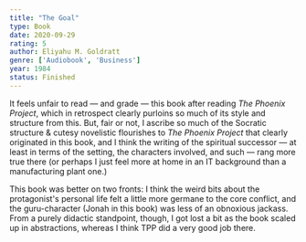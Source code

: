 ```yaml
---
title: "The Goal"
type: Book
date: 2020-09-29
rating: 5
author: Eliyahu M. Goldratt
genre: ['Audiobook', 'Business']
year: 1984
status: Finished
---
```


It feels unfair to read — and grade — this book after reading _The Phoenix Project_, which in retrospect clearly purloins so much of its style and structure from this. But, fair or not, I ascribe so much of the Socratic structure & cutesy novelistic flourishes to _The Phoenix Project_ that clearly originated in this book, and I think the writing of the spiritual successor — at least in terms of the setting, the characters involved, and such — rang more true there (or perhaps I just feel more at home in an IT background than a manufacturing plant one.)

This book was better on two fronts: I think the weird bits about the protagonist's personal life felt a little more germane to the core conflict, and the guru-character (Jonah in this book) was less of an obnoxious jackass. From a purely didactic standpoint, though, I got lost a bit as the book scaled up in abstractions, whereas I think TPP did a very good job there.
